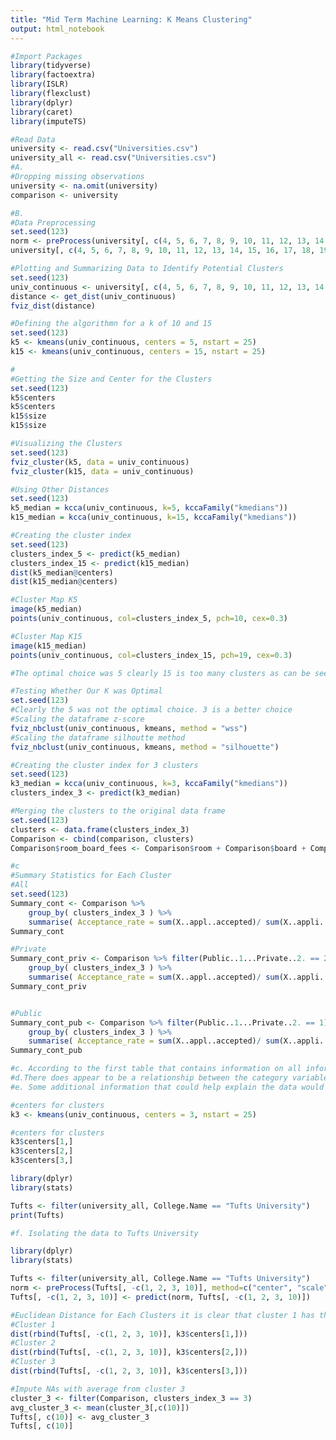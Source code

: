 ---
title: "Mid Term Machine Learning: K Means Clustering"
output: html_notebook
---

```{r}
#Import Packages 
library(tidyverse)
library(factoextra) 
library(ISLR)
library(flexclust)
library(dplyr)
library(caret)
library(imputeTS)
```

```{r}
#Read Data 
university <- read.csv("Universities.csv")
university_all <- read.csv("Universities.csv")
#A. 
#Dropping missing observations
university <- na.omit(university)
comparison <- university
```

```{r}
#B.
#Data Preprocessing
set.seed(123)
norm <- preProcess(university[, c(4, 5, 6, 7, 8, 9, 10, 11, 12, 13, 14, 15, 16, 17, 18, 19, 20)], method=c("center", "scale"))
university[, c(4, 5, 6, 7, 8, 9, 10, 11, 12, 13, 14, 15, 16, 17, 18, 19, 20)] <- predict(norm, university[, c(4, 5, 6, 7, 8, 9, 10, 11, 12, 13, 14, 15, 16, 17, 18, 19, 20)])
```

```{r}
#Plotting and Summarizing Data to Identify Potential Clusters
set.seed(123)
univ_continuous <- university[, c(4, 5, 6, 7, 8, 9, 10, 11, 12, 13, 14, 15, 16, 17, 18, 19, 20)]
distance <- get_dist(univ_continuous)
fviz_dist(distance)
```

```{r}
#Defining the algorithmn for a k of 10 and 15
set.seed(123)
k5 <- kmeans(univ_continuous, centers = 5, nstart = 25)
k15 <- kmeans(univ_continuous, centers = 15, nstart = 25)
```

```{r}
#
#Getting the Size and Center for the Clusters
set.seed(123)
k5$centers
k5$centers
k15$size
k15$size
```

```{r}
#Visualizing the Clusters
set.seed(123)
fviz_cluster(k5, data = univ_continuous)
fviz_cluster(k15, data = univ_continuous)
```

```{r}
#Using Other Distances 
set.seed(123)
k5_median = kcca(univ_continuous, k=5, kccaFamily("kmedians"))
k15_median = kcca(univ_continuous, k=15, kccaFamily("kmedians"))
```

```{r}
#Creating the cluster index
set.seed(123)
clusters_index_5 <- predict(k5_median)
clusters_index_15 <- predict(k15_median)
dist(k5_median@centers)
dist(k15_median@centers)
```

```{r}
#Cluster Map K5
image(k5_median)
points(univ_continuous, col=clusters_index_5, pch=10, cex=0.3)
```

```{r}
#Cluster Map K15
image(k15_median)
points(univ_continuous, col=clusters_index_15, pch=19, cex=0.3)
```

```{r}
#The optimal choice was 5 clearly 15 is too many clusters as can be seen from the garphs of the spread of the clusters themselves
```

```{r}
#Testing Whether Our K was Optimal
set.seed(123)
#Clearly the 5 was not the optimal choice. 3 is a better choice
#Scaling the dataframe z-score
fviz_nbclust(univ_continuous, kmeans, method = "wss")
#Scaling the dataframe silhoutte method
fviz_nbclust(univ_continuous, kmeans, method = "silhouette")
```

```{r}
#Creating the cluster index for 3 clusters
set.seed(123)
k3_median = kcca(univ_continuous, k=3, kccaFamily("kmedians"))
clusters_index_3 <- predict(k3_median)
```

```{r}
#Merging the clusters to the original data frame
set.seed(123)
clusters <- data.frame(clusters_index_3)
Comparison <- cbind(comparison, clusters)
Comparison$room_board_fees <- Comparison$room + Comparison$board + Comparison$add..fees + Comparison$estim..book.costs + Comparison$estim..personal..
```

```{r}
#c
#Summary Statistics for Each Cluster
#All
set.seed(123)
Summary_cont <- Comparison %>% 
    group_by( clusters_index_3 ) %>%
    summarise( Acceptance_rate = sum(X..appl..accepted)/ sum(X..appli..rec.d), Avg_out_state_tuition=mean(out.of.state.tuition), Avg_int_state_tuition=mean(in.state.tuition), room_board_fees=mean(room_board_fees), mean_PHD_fac=mean(X..fac..w.PHD), mean_stud_fac_ratio=mean(stud..fac..ratio), mean_grad_rate=mean(Graduation.rate), priv_count = sum(Public..1...Private..2. == 2), pub_count = sum(Public..1...Private..2. == 1))
Summary_cont

#Private
Summary_cont_priv <- Comparison %>% filter(Public..1...Private..2. == 2) %>%
    group_by( clusters_index_3 ) %>%
    summarise( Acceptance_rate = sum(X..appl..accepted)/ sum(X..appli..rec.d), Avg_out_state_tuition=mean(out.of.state.tuition), Avg_int_state_tuition=mean(in.state.tuition), room_board_fees=mean(room_board_fees), mean_PHD_fac=mean(X..fac..w.PHD), mean_stud_fac_ratio=mean(stud..fac..ratio), mean_grad_rate=mean(Graduation.rate))
Summary_cont_priv


#Public
Summary_cont_pub <- Comparison %>% filter(Public..1...Private..2. == 1) %>%
    group_by( clusters_index_3 ) %>%
    summarise( Acceptance_rate = sum(X..appl..accepted)/ sum(X..appli..rec.d), Avg_out_state_tuition=mean(out.of.state.tuition), Avg_int_state_tuition=mean(in.state.tuition), room_board_fees=mean(room_board_fees), mean_PHD_fac=mean(X..fac..w.PHD), mean_stud_fac_ratio=mean(stud..fac..ratio), mean_grad_rate=mean(Graduation.rate))
Summary_cont_pub

#c. According to the first table that contains information on all information within the clusters. The mean graduation rate is lowest for cluster 3. The mean student to faculty ratio is lowest for cluster 2. The mean PHD faculty ratio is lowest for cluster 1. The mean room, board, and fees is lowest for cluster 1. The average in state tuition is lowest for cluster 3 and same for out of state tuition. The acceptance rate is lowest for cluster 2.
#d.There does appear to be a relationship between the category variable. cluster 3 is the only cluster with a majority public schools. This explains the low average tution rates.
#e. Some additional information that could help explain the data would be the state of the school, or the operating budget of the university, or the amount of academic endowments of the university.
```

```{r}
#centers for clusters
k3 <- kmeans(univ_continuous, centers = 3, nstart = 25)

```

```{r}
#centers for clusters
k3$centers[1,]
k3$centers[2,]
k3$centers[3,]

library(dplyr)
library(stats)

Tufts <- filter(university_all, College.Name == "Tufts University")
print(Tufts)

```





```{r}
#f. Isolating the data to Tufts University

library(dplyr)
library(stats)

Tufts <- filter(university_all, College.Name == "Tufts University")
norm <- preProcess(Tufts[, -c(1, 2, 3, 10)], method=c("center", "scale"))
Tufts[, -c(1, 2, 3, 10)] <- predict(norm, Tufts[, -c(1, 2, 3, 10)])

#Euclidean Distance for Each Clusters it is clear that cluster 1 has the lowest distance from Tufts
#Cluster 1
dist(rbind(Tufts[, -c(1, 2, 3, 10)], k3$centers[1,]))
#Cluster 2
dist(rbind(Tufts[, -c(1, 2, 3, 10)], k3$centers[2,]))
#Cluster 3
dist(rbind(Tufts[, -c(1, 2, 3, 10)], k3$centers[3,]))
```

```{r}
#Impute NAs with average from cluster 3
cluster_3 <- filter(Comparison, clusters_index_3 == 3)
avg_cluster_3 <- mean(cluster_3[,c(10)])
Tufts[, c(10)] <- avg_cluster_3
Tufts[, c(10)]
```

